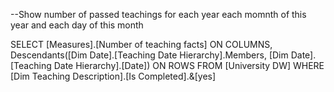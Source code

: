 --Show number of passed teachings for each year each momnth of this year and each day of this month

SELECT
  [Measures].[Number of teaching facts] ON COLUMNS,
  Descendants([Dim Date].[Teaching Date Hierarchy].Members, [Dim Date].[Teaching Date Hierarchy].[Date]) ON ROWS
FROM [University DW]
WHERE [Dim Teaching Description].[Is Completed].&[yes]

